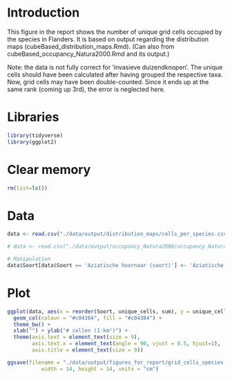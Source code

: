 # Introduction

This figure in the report shows the number of unique grid cells occupied by the species in Flanders. It is based on output regarding the distribution maps (cubeBased_distribution_maps.Rmd). (Can also from cubeBased_occupancy_Natura2000.Rmd and its output.)

Note: the data is not fully correct for 'invasieve duizendknopen'. The unique cells should have been calculated after having grouped the respective taxa. Now, grid cells may have been double-counted. Since it ends up at the same rank (coming up 3rd), the error is neglected here.

# Libraries

```r
library(tidyverse)
library(ggplot2)
```

# Clear memory

```r
rm(list=ls())
```

# Data

```r
data <- read.csv("./data/output/distribution_maps/cells_per_species.csv", sep = ";")

# data <- read.csv("./data/output/occupancy_Natura2000/occupancy_Natura2000.csv") # Alternatief

# Manipulation
data$Soort[data$Soort == 'Aziatische hoornaar (soort)'] <- 'Aziatische hoornaar'
```

# Plot

```r
ggplot(data, aes(x = reorder(Soort, unique_cells, sum), y = unique_cells)) +
  geom_col(colour = "#c04384", fill = "#c04384") +
  theme_bw() +
  xlab("") + ylab("# cellen (1-km²)") +
  theme(axis.text = element_text(size = 9),
        axis.text.x = element_text(angle = 90, vjust = 0.5, hjust=1),
        axis.title = element_text(size = 9))

ggsave(filename = "./data/output/figures_for_report/grid_cells_species.jpeg",
           width = 14, height = 14, units = "cm")
```

